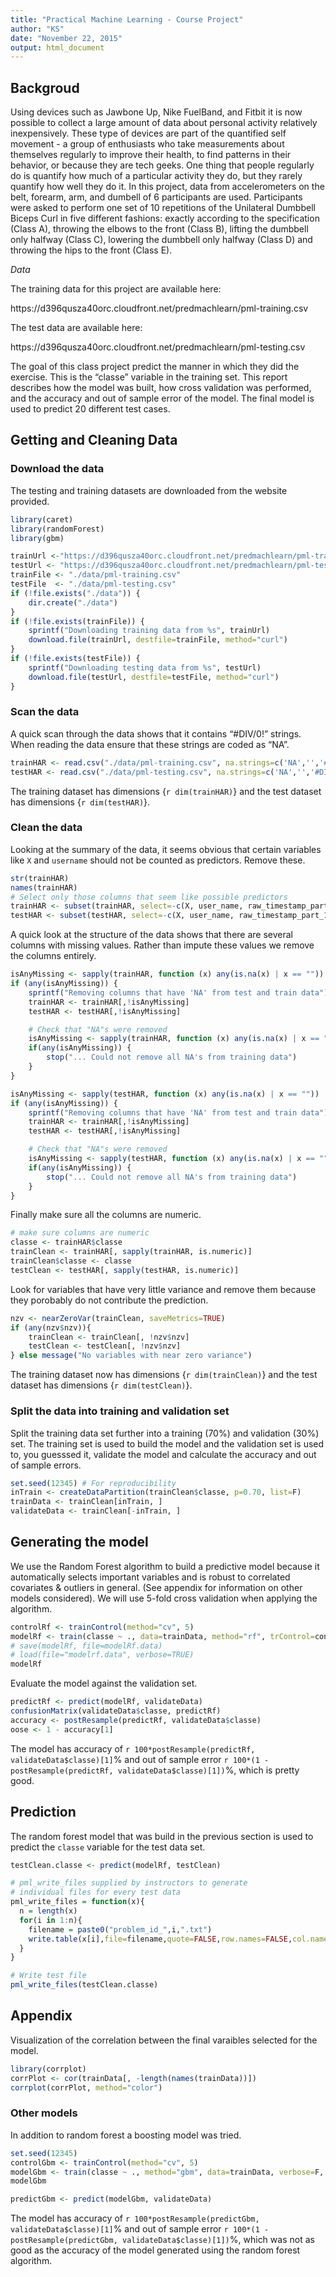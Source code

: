 ```yaml
---
title: "Practical Machine Learning - Course Project"
author: "KS"
date: "November 22, 2015"
output: html_document
---
```


## Backgroud
Using devices such as Jawbone Up, Nike FuelBand, and Fitbit it is now possible to collect a large amount of data about personal activity relatively inexpensively. These type of devices are part of the quantified self movement - a group of enthusiasts who take measurements about themselves regularly to improve their health, to find patterns in their behavior, or because they are tech geeks. One thing that people regularly do is quantify how much of a particular activity they do, but they rarely quantify how well they do it. In this project, data from accelerometers on the belt, forearm, arm, and dumbell of 6 participants are used. Participants were asked to perform one set of 10 repetitions of the Unilateral Dumbbell Biceps Curl in five different fashions: exactly according to the specification (Class A), throwing the elbows to the front (Class B), lifting the dumbbell only halfway (Class C), lowering the dumbbell only halfway (Class D) and throwing the hips to the front (Class E).

*Data*

The training data for this project are available here:

https://d396qusza40orc.cloudfront.net/predmachlearn/pml-training.csv

The test data are available here:

https://d396qusza40orc.cloudfront.net/predmachlearn/pml-testing.csv

The goal of this class project predict the manner in which they did the exercise. This is the "classe" variable in the training set. This report describes how the model was built, how cross validation was performed, and the accuracy and out of sample error of the model. The final model is used to predict 20 different test cases.

## Getting and Cleaning Data

### Download the data
The testing and training datasets are downloaded from the website provided.
```r
library(caret)
library(randomForest)
library(gbm)

trainUrl <-"https://d396qusza40orc.cloudfront.net/predmachlearn/pml-training.csv"
testUrl <- "https://d396qusza40orc.cloudfront.net/predmachlearn/pml-testing.csv"
trainFile <- "./data/pml-training.csv"
testFile  <- "./data/pml-testing.csv"
if (!file.exists("./data")) {
    dir.create("./data")
}
if (!file.exists(trainFile)) {
    sprintf("Downloading training data from %s", trainUrl)
    download.file(trainUrl, destfile=trainFile, method="curl")
}
if (!file.exists(testFile)) {
    sprintf("Downloading testing data from %s", testUrl)
    download.file(testUrl, destfile=testFile, method="curl")
}
```

### Scan the data
A quick scan through the data shows that it contains "#DIV/0!" strings.  When reading the data ensure that these strings are coded as "NA".

```r
trainHAR <- read.csv("./data/pml-training.csv", na.strings=c('NA','','#DIV/0!'))
testHAR <- read.csv("./data/pml-testing.csv", na.strings=c('NA','','#DIV/0!'))
```

The training dataset has dimensions {`r dim(trainHAR)`} and the test dataset has dimensions {`r dim(testHAR)`}.

### Clean the data
Looking at the summary of the data, it seems obvious that certain variables like `X` and `username` should not be counted as predictors.  Remove these.

```r
str(trainHAR)
names(trainHAR)
# Select only those columns that seem like possible predictors
trainHAR <- subset(trainHAR, select=-c(X, user_name, raw_timestamp_part_1, raw_timestamp_part_2, cvtd_timestamp, new_window))
testHAR <- subset(testHAR, select=-c(X, user_name, raw_timestamp_part_1, raw_timestamp_part_2, cvtd_timestamp, new_window))
```
A quick look at the structure of the data shows that there are several columns with missing values. Rather than impute these values we remove the columns entirely.
```r
isAnyMissing <- sapply(trainHAR, function (x) any(is.na(x) | x == ""))
if (any(isAnyMissing)) {
    sprintf("Removing columns that have 'NA' from test and train data")
    trainHAR <- trainHAR[,!isAnyMissing]
    testHAR <- testHAR[,!isAnyMissing]

    # Check that "NA"s were removed
    isAnyMissing <- sapply(trainHAR, function (x) any(is.na(x) | x == ""))
    if(any(isAnyMissing)) {
        stop("... Could not remove all NA's from training data")
    }
}
```

```r
isAnyMissing <- sapply(testHAR, function (x) any(is.na(x) | x == ""))
if (any(isAnyMissing)) {
    sprintf("Removing columns that have 'NA' from test and train data")
    trainHAR <- trainHAR[,!isAnyMissing]
    testHAR <- testHAR[,!isAnyMissing]

    # Check that "NA"s were removed
    isAnyMissing <- sapply(testHAR, function (x) any(is.na(x) | x == ""))
    if(any(isAnyMissing)) {
        stop("... Could not remove all NA's from training data")
    }
}
```
Finally make sure all the columns are numeric.
```r
# make sure columns are numeric
classe <- trainHAR$classe
trainClean <- trainHAR[, sapply(trainHAR, is.numeric)]
trainClean$classe <- classe
testClean <- testHAR[, sapply(testHAR, is.numeric)]
```
Look for variables that have very little variance and remove them because they porobably do not contribute the prediction.
```r
nzv <- nearZeroVar(trainClean, saveMetrics=TRUE)
if (any(nzv$nzv)){
    trainClean <- trainClean[, !nzv$nzv]
    testClean <- testClean[, !nzv$nzv]
} else message("No variables with near zero variance")
```
The training dataset now has dimensions {`r dim(trainClean)`} and the test dataset has dimensions {`r dim(testClean)`}.

### Split the data into training and validation set
Split the training data set further into a training (70%) and validation (30%) set.  The training set is used to build the model and the validation set is used to, you guesssed it, validate the model and calculate the accuracy and out of sample errors.
```r
set.seed(12345) # For reproducibility
inTrain <- createDataPartition(trainClean$classe, p=0.70, list=F)
trainData <- trainClean[inTrain, ]
validateData <- trainClean[-inTrain, ]
```

## Generating the model
We use the Random Forest algorithm to build a predictive model because it automatically selects important variables and is robust to correlated covariates & outliers in general. (See appendix for information on other models considered).  We will use 5-fold cross validation when applying the algorithm.

```r
controlRf <- trainControl(method="cv", 5)
modelRf <- train(classe ~ ., data=trainData, method="rf", trControl=controlRf)
# save(modelRf, file=modelRf.data)
# load(file="modelrf.data", verbose=TRUE)
modelRf
```
Evaluate the model against the validation set.
```r
predictRf <- predict(modelRf, validateData)
confusionMatrix(validateData$classe, predictRf)
accuracy <- postResample(predictRf, validateData$classe)
oose <- 1 - accuracy[1]
```
The model has accuracy of `r 100*postResample(predictRf, validateData$classe)[1]`% and out of sample error `r 100*(1 - postResample(predictRf, validateData$classe)[1])`%, which is pretty good.

## Prediction
The random forest model that was build in the previous section is used to predict the `classe` variable for the test data set.
```r
testClean.classe <- predict(modelRf, testClean)

# pml_write_files supplied by instructors to generate
# individual files for every test data
pml_write_files = function(x){
  n = length(x)
  for(i in 1:n){
    filename = paste0("problem_id_",i,".txt")
    write.table(x[i],file=filename,quote=FALSE,row.names=FALSE,col.names=FALSE)
  }
}

# Write test file
pml_write_files(testClean.classe)
```
## Appendix
Visualization of the correlation between the final varaibles selected for the model.
```r
library(corrplot)
corrPlot <- cor(trainData[, -length(names(trainData))])
corrplot(corrPlot, method="color")
```

### Other models
In addition to random forest a boosting model was tried.
```r
set.seed(12345)
controlGbm <- trainControl(method="cv", 5)
modelGbm <- train(classe ~ ., method="gbm", data=trainData, verbose=F, trControl=controlGbm)
modelGbm
```
```r
predictGbm <- predict(modelGbm, validateData)
```
The model has accuracy of `r 100*postResample(predictGbm, validateData$classe)[1]`% and out of sample error `r 100*(1 - postResample(predictGbm, validateData$classe)[1])`%, which was not as good as the accuracy of the model generated using the random forest algorithm.
